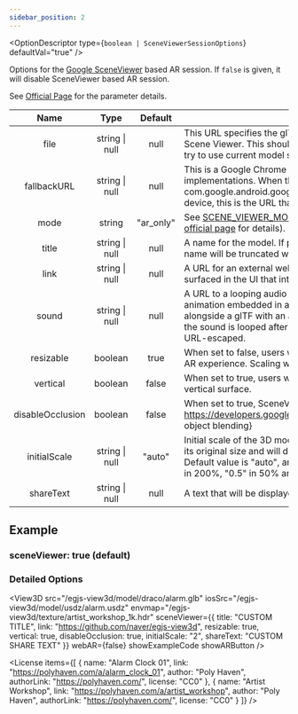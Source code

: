 ```yaml
---
sidebar_position: 2
---
```



<OptionDescriptor type={`boolean | SceneViewerSessionOptions`} defaultVal="true" />

Options for the [Google SceneViewer](https://developers.google.com/ar/develop/java/scene-viewer) based AR session.
If `false` is given, it will disable SceneViewer based AR session.

See [Official Page](https://developers.google.com/ar/develop/java/scene-viewer#supported_intent_parameters) for the parameter details.

|Name|Type|Default|Description|
|:---:|:---:|:---:|---|
|file|string \| null|null|This URL specifies the glTF or glb file that should be loaded into Scene Viewer. This should be URL-escaped. If `null` is given, it will try to use current model shown on the canvas.|
|fallbackURL|string \| null|null|This is a Google Chrome feature supported only for web-based implementations. When the Google app com.google.android.googlequicksearchbox is not present on the device, this is the URL that Google Chrome navigates to.|
|mode|string|"ar_only"|See [SCENE_VIEWER_MODE](/docs/api/SCENE_VIEWER_MODE) for available modes (also check their [official page](https://developers.google.com/ar/develop/java/scene-viewer) for details).|
|title|string \| null|null|A name for the model. If present, it will be displayed in the UI. The name will be truncated with ellipses after 60 characters.|
|link|string \| null|null|A URL for an external webpage. If present, a button will be surfaced in the UI that intents to this URL when clicked.|
|sound|string \| null|null|A URL to a looping audio track that is synchronized with the first animation embedded in a glTF file. It should be provided alongside a glTF with an animation of matching length. If present, the sound is looped after the model is loaded. This should be URL-escaped.|
|resizable|boolean|true|When set to false, users will not be able to scale the model in the AR experience. Scaling works normally in the 3D experience.|
|vertical|boolean|false|When set to true, users will be able to place the model on a vertical surface.|
|disableOcclusion|boolean|false|When set to true, SceneViewer will disable {@link https://developers.google.com/ar/develop/java/depth/introduction object blending}|
|initialScale|string \| null|"auto"|Initial scale of the 3D model. If set to `null`, 3D model will shown as its original size and will disable the "View actual size" button. Default value is "auto", and "1" will show model size in 100%, "2" in 200%, "0.5" in 50% and so on.|
|shareText|string \| null|null|A text that will be displayed when user clicked the share button.|

## Example
### sceneViewer: true (default)
<View3D src="/egjs-view3d/model/draco/alarm.glb" iosSrc="/egjs-view3d/model/usdz/alarm.usdz" envmap="/egjs-view3d/texture/artist_workshop_1k.hdr" sceneViewer={true} webAR={false} showExampleCode showARButton />

### Detailed Options
<View3D src="/egjs-view3d/model/draco/alarm.glb" iosSrc="/egjs-view3d/model/usdz/alarm.usdz" envmap="/egjs-view3d/texture/artist_workshop_1k.hdr" sceneViewer={{
  title: "CUSTOM TITLE",
  link: "https://github.com/naver/egjs-view3d",
  resizable: true,
  vertical: true,
  disableOcclusion: true,
  initialScale: "2",
  shareText: "CUSTOM SHARE TEXT"
}} webAR={false} showExampleCode showARButton />

<License items={[
  {
    name: "Alarm Clock 01",
    link: "https://polyhaven.com/a/alarm_clock_01",
    author: "Poly Haven",
    authorLink: "https://polyhaven.com/",
    license: "CC0"
  },
  {
    name: "Artist Workshop",
    link: "https://polyhaven.com/a/artist_workshop",
    author: "Poly Haven",
    authorLink: "https://polyhaven.com/",
    license: "CC0"
  }
]} />
